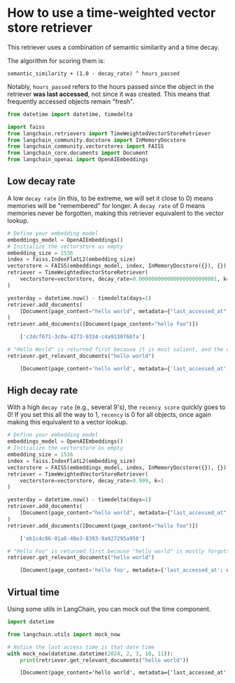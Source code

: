 # How to use a time-weighted vector store retriever

This retriever uses a combination of semantic similarity and a time decay.

The algorithm for scoring them is:

```
semantic_similarity + (1.0 - decay_rate) ^ hours_passed
```

Notably, `hours_passed` refers to the hours passed since the object in the retriever **was last accessed**, not since it was created. This means that frequently accessed objects remain "fresh".

```python
from datetime import datetime, timedelta

import faiss
from langchain.retrievers import TimeWeightedVectorStoreRetriever
from langchain_community.docstore import InMemoryDocstore
from langchain_community.vectorstores import FAISS
from langchain_core.documents import Document
from langchain_openai import OpenAIEmbeddings
```

## Low decay rate

A low `decay rate` (in this, to be extreme, we will set it close to 0) means memories will be "remembered" for longer. A `decay rate` of 0 means memories never be forgotten, making this retriever equivalent to the vector lookup.

```python
# Define your embedding model
embeddings_model = OpenAIEmbeddings()
# Initialize the vectorstore as empty
embedding_size = 1536
index = faiss.IndexFlatL2(embedding_size)
vectorstore = FAISS(embeddings_model, index, InMemoryDocstore({}), {})
retriever = TimeWeightedVectorStoreRetriever(
    vectorstore=vectorstore, decay_rate=0.0000000000000000000000001, k=1
)
```


```python
yesterday = datetime.now() - timedelta(days=1)
retriever.add_documents(
    [Document(page_content="hello world", metadata={"last_accessed_at": yesterday})]
)
retriever.add_documents([Document(page_content="hello foo")])
```


<CodeOutputBlock lang="python">

```python
    ['c3dcf671-3c0a-4273-9334-c4a913076bfa']
```

</CodeOutputBlock>


```python
# "Hello World" is returned first because it is most salient, and the decay rate is close to 0., meaning it's still recent enough
retriever.get_relevant_documents("hello world")
```


<CodeOutputBlock lang="python">

```python
    [Document(page_content='hello world', metadata={'last_accessed_at': datetime.datetime(2023, 12, 27, 15, 30, 18, 457125), 'created_at': datetime.datetime(2023, 12, 27, 15, 30, 8, 442662), 'buffer_idx': 0})]
```

</CodeOutputBlock>

## High decay rate

With a high `decay rate` (e.g., several 9's), the `recency score` quickly goes to 0! If you set this all the way to 1, `recency` is 0 for all objects, once again making this equivalent to a vector lookup.

```python
# Define your embedding model
embeddings_model = OpenAIEmbeddings()
# Initialize the vectorstore as empty
embedding_size = 1536
index = faiss.IndexFlatL2(embedding_size)
vectorstore = FAISS(embeddings_model, index, InMemoryDocstore({}), {})
retriever = TimeWeightedVectorStoreRetriever(
    vectorstore=vectorstore, decay_rate=0.999, k=1
)
```


```python
yesterday = datetime.now() - timedelta(days=1)
retriever.add_documents(
    [Document(page_content="hello world", metadata={"last_accessed_at": yesterday})]
)
retriever.add_documents([Document(page_content="hello foo")])
```


<CodeOutputBlock lang="python">

```python
    ['eb1c4c86-01a8-40e3-8393-9a927295a950']
```

</CodeOutputBlock>


```python
# "Hello Foo" is returned first because "hello world" is mostly forgotten
retriever.get_relevant_documents("hello world")
```


<CodeOutputBlock lang="python">

```python
    [Document(page_content='hello foo', metadata={'last_accessed_at': datetime.datetime(2023, 12, 27, 15, 30, 50, 57185), 'created_at': datetime.datetime(2023, 12, 27, 15, 30, 44, 720490), 'buffer_idx': 1})]
```

</CodeOutputBlock>

## Virtual time

Using some utils in LangChain, you can mock out the time component.

```python
import datetime

from langchain.utils import mock_now
```


```python
# Notice the last access time is that date time
with mock_now(datetime.datetime(2024, 2, 3, 10, 11)):
    print(retriever.get_relevant_documents("hello world"))
```


<CodeOutputBlock lang="python">

```default
    [Document(page_content='hello world', metadata={'last_accessed_at': MockDateTime(2024, 2, 3, 10, 11), 'created_at': datetime.datetime(2023, 12, 27, 15, 30, 44, 532941), 'buffer_idx': 0})]
```

</CodeOutputBlock>
